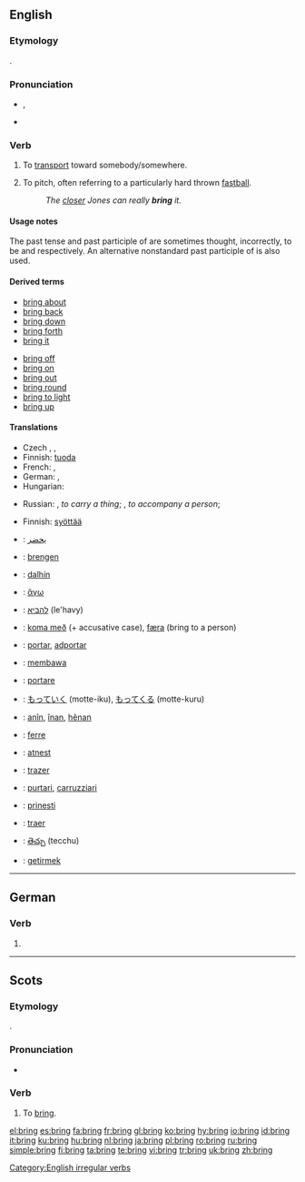 ==English==

{{rank|c.|strong|dead|399|bring|returned|seems|soul}}

===Etymology===
{{OE.}} {{term|bringan|lang=ang}}.

===Pronunciation===
*{{IPA|/ˈbɹɪŋ/}}, {{SAMPA|/"brIN/}}
*{{audio|en-us-bring.ogg|Audio (US)}}
*:{{rhymes|ɪŋ}}

===Verb===
{{en-verb|brings|bringing|brought|brought}}

# {{transitive}} To [[transport]] toward somebody/somewhere.
# {{baseball}} To pitch, often referring to a particularly hard thrown [[fastball]].
#: ''The [[closer]] Jones can really '''bring''' it.''

====Usage notes====
The past tense and past participle of {{term|bring}} are sometimes thought, incorrectly, to be {{term|brang}} and {{term|brung}} respectively. An alternative nonstandard past participle of {{term|broughten}} is also used.

====Derived terms====
{{rel-top|terms derived from "bring"}}
*[[bring about]]
*[[bring back]]
*[[bring down]]
*[[bring forth]]
*[[bring it]]
{{rel-mid}}
*[[bring off]]
*[[bring on]]
*[[bring out]]
*[[bring round]]
*[[bring to light]]
*[[bring up]]
{{rel-bottom}}

====Translations====
{{trans-top|to transport toward somebody/somewhere}}
* Czech {{t|cs|přinést}}, {{t|cs|přivést}}, {{t|cs|přivézt}}
* Finnish: [[tuoda]]
* French: {{t+|fr|apporter}}, {{t+|fr|amener}}
* German: {{t+|de|bringen}}, {{t+|de|holen}}
* Hungarian: {{t+|hu|hoz}}
{{trans-mid}}
* Russian: {{t|ru|приносить|tr=prinosít'|sc=Cyrl}} {{impf}}, {{t|ru|принести|tr=prin'estí|sc=Cyrl}} {{pf}} ''to carry a thing''; {{t|ru|приводить|tr=prvodít'|sc=Cyrl}} {{impf}}, {{t|ru|привести|tr=priv'estí|sc=Cyrl}} {{pf}} ''to accompany a person'';
{{trans-bottom}}

{{trans-top|baseball: to pitch}}
* Finnish: [[syöttää]]
{{trans-mid}}
{{trans-bottom}}

{{checktrans-top}}
* {{ttbc|Arabic}}: [[يحضر]]
* {{ttbc|Dutch}}: [[brengen]]
* {{ttbc|Filipino}}: [[dalhín]]
* {{ttbc|Greek, Ancient}}: [[ἄγω]]
* {{ttbc|Hebrew}}: [[להביא]] (le'havy)
* {{ttbc|Icelandic}}: [[koma með]] (+ accusative case), [[færa]] (bring to a person)
* {{ttbc|Ido}}: [[portar]], [[adportar]]
* {{ttbc|Indonesian}}: [[bawa|membawa]]
* {{ttbc|Italian}}: [[portare]]
{{checktrans-mid}}
* {{ttbc|Japanese}}: [[もっていく]] (motte-iku), [[もってくる]] (motte-kuru)
* {{ttbc|Kurdish}}: [[anîn]], [[înan]], [[hênan]]
* {{ttbc|Latin}}: [[ferre]]
* {{ttbc|Latvian}}: [[atnest]]
* {{ttbc|Portuguese}}: [[trazer]]
* {{ttbc|Sicilian}}: [[purtari]], [[carruzziari]]
* {{ttbc|Slovene}}: [[prinesti]]
* {{ttbc|Spanish}}: [[traer]]
* {{ttbc|Telugu}}: [[తెచ్చు]] (tecchu)
* {{ttbc|Turkish}}: [[getirmek]]
{{checktrans-bottom}}

[[Category:English irregular verbs]]

----

==German==

===Verb===
{{infl|de|verb form}}

# {{form of|The imperative of second-person singular|[[bringen]]}}

----

==Scots==

===Etymology===
{{OE.|sco}} {{term|bringan|lang=ang}}.

===Pronunciation===
*{{IPA|/brɪŋ/}}

===Verb===
{{sco-verb|brings|bringin|brocht}}

# To [[#English|bring]].

[[el:bring]]
[[es:bring]]
[[fa:bring]]
[[fr:bring]]
[[gl:bring]]
[[ko:bring]]
[[hy:bring]]
[[io:bring]]
[[id:bring]]
[[it:bring]]
[[ku:bring]]
[[hu:bring]]
[[nl:bring]]
[[ja:bring]]
[[pl:bring]]
[[ro:bring]]
[[ru:bring]]
[[simple:bring]]
[[fi:bring]]
[[ta:bring]]
[[te:bring]]
[[vi:bring]]
[[tr:bring]]
[[uk:bring]]
[[zh:bring]]